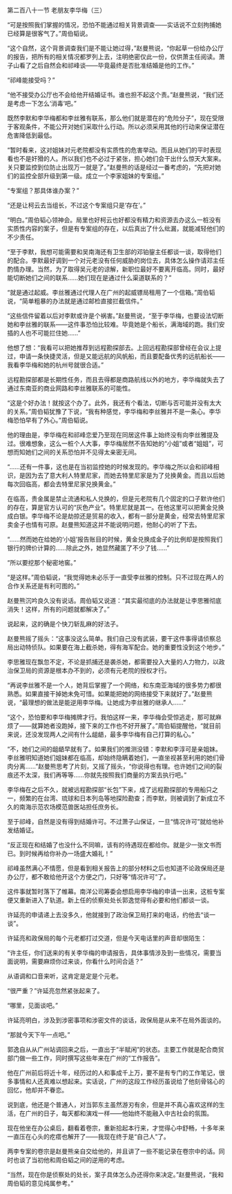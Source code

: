 

第二百八十一节 老朋友李华梅（三）

“可是按照我们掌握的情况，恐怕不能通过相关背景调查――实话说不立刻拘捕她已经算是很客气了。”周伯韬说。

“这个自然，这个背景调查我们是不能让她过得，”赵曼熊说，“你起草一份给办公厅的报告，把所有的相关情况都罗列上去，注明绝密仅此一份，仅供萧主任阅读。萧子山看了之后自然会和祁峰谈――毕竟最终是否批准结婚是他的工作。”

“祁峰能接受吗？”

“他不接受办公厅也不会给他开结婚证书。谁也担不起这个责。”赵曼熊说，“我们还是考虑一下怎么‘消毒’吧。”

既然李默和李华梅都和李丝雅有联系，那么他们就是潜在的“危险分子”，现在受限于客观条件，不能公开对她们采取什么行动。所以必须采用其他的行动来保证潜在危害降低到最低。

“暂时看来，这对姐妹对元老院都没有实质性的危害举动。而且从她们的平时表现看也不是奸猾的人。所以我们也不必过于紧张，担心她们会干出什么惊天大案来。关只要监控到位防止出现万一就是了。”赵曼熊的话是经过一番考虑的，“先把对她们的监控全部升级到第一级。成立一个李家姐妹的专案组。”

“专案组？那具体谁办案？”

“还是让柯云去当组长，不过这个专案组只是‘存在’。”

“明白。”周伯韬心领神会。局里也好柯云也好都没有精力和资源去办这么一桩没有实质性内容的案子，但是有专案组的存在，以后真出了什么纰漏，就能减轻他们的不少责任。

“至于李默，我想可能需要和吴南海还有卫生部的邓铂鋆主任都谈一谈，取得他们的配合。李默最好调到一个对元老没有任何威胁的岗位去，具体怎么操作请邓主任酌情办理。当然，为了取得吴元老的谅解，新职位最好不要离开临高。同时，最好能切断她们之间的联系……她们现在是通过什么渠道联系的？”

“就是通过起威。李丝雅通过代理人在广州的起威镖局租用了一个信箱。”周伯韬说，“简单粗暴的办法就是通过邮检直接拦截信件。”

“这些信件留着以后对李默或许是个祸害。”赵曼熊说，“至于李华梅，也要设法切断她和李丝雅的联系――这件事恐怕比较难。毕竟她是个船长，满海域的跑。我们安插的人也不可能拦住她……”

他想了想：“我看可以把她推荐到远程勘探部去。上回远程勘探部曾经在会议上提过，申请一条快捷灵活，但是又能远航的风帆船，而且要配备优秀的远航船长――我看李华梅和她的杭州号就很合适。”

远程勘探部都是长期性任务，而且去得都是商路航线以外的地方，李华梅就失去了通过东南亚的商业网路和李丝雅联系的可能性。

“这是个好办法！就按这个办了。此外，我还有个看法，切断与否可能并没有太大的关系。”周伯韬犹豫了下说，“我有种感觉，李华梅和李丝雅并不是一条心。李华梅恐怕早有了外心。”周伯韬说。

他的理由是，李华梅在和祁峰恋爱乃至现在同居这件事上始终没有向李丝雅提及过。很难想象，这么一桩个人大事，李华梅居然不告知她的“小姐”或者“姐姐”，可想而知她们之间的关系恐怕并不见得太亲密无间。

“……还有一件事，这也是在当初监控她的时候发现的。李华梅之所以会和祁峰相识，是因为去了意大利人特里尼家，而她去特里尼家是为了兑换黄金。而且以后她每次回临高，都会去特里尼家兑换黄金。”

在临高，贵金属是禁止流通和私人兑换的，但是元老院有几个固定的口子默许他们的存在，算是官方认可的“灰色产业”。特里尼就是其一。在他这里可以把黄金兑换成白银。李华梅不论是劫掠还是贸易的收入，都有一部分是黄金，经常去特里尼家卖金子也情有可原。赵曼熊知道这并不能说明问题，他耐心的听了下去。

“……然而她在给她的‘小姐’报告账目的时候，黄金兑换成金子的比例却是按照我们银行的牌价计算的……除此之外，她显然藏匿了不少了钱……”

“所以要挖那个秘密地窖。”

“是这样。”周伯韬说，“我觉得她未必乐于一直受李丝雅的控制。只不过现在两人的合作关系还是有利可图的。”

赵曼熊沉吟良久没有说话。周伯韬又说道：“其实最彻底的办法就是让李思雅彻底消失！这样，所有的问题就都解决了。”

说起来，这的确是个快刀斩乱麻的好法子。

赵曼熊摇了摇头：“这事没这么简单。我们自己没有武装，要干这件事得请侦察总局出动特侦队。如果要在海上截杀她，得有海军配合。她的重要性没到这个地步。”

李思雅现在飘忽不定，不论是抓捕还是袭杀她，都需要投入大量的人力物力，以政治保卫局的资源是根本办不到的，必须有元老院的授权才行。

“再说李丝雅不是一个人，她背后掌握了一个网络，和东南亚海域的很多势力都很熟悉。如果直接干掉她未免可惜。如果能把她的网络接受下来就好了。”赵曼熊说，“最理想的做法是能逆用李华梅。让她成为李丝雅的继承人……”

“这个，恐怕要和李华梅摊牌才行。我怕这样一来，李华梅会受惊逃走，那可就麻烦了――就算她者没跑掉，接下来的工作也不好开展了。”周伯韬提醒他，“就目前来说，还没发现两人之间有什么龃龉，最多李华梅有自己打算的私心。”

“不，她们之间的龃龉早就有了。如果我们的推测没错：李默和李淳可是亲姐妹。李丝雅明知道她们姐妹都在临高，却始终隐瞒着她们，一直坐视甚至利用的她们骨肉分离……”赵曼熊思考了片刻，又摇了摇头，“你说得也有理。也许她们之间的裂痕还不太深，我们再等等……你就先按照我们商量的方案去执行吧。”

李华梅在之后不久，就被远程勘探部“长包”下来，成了远程勘探部的专用船只之一，频繁的在台湾、琉球和日本列岛等地探险勘查；而李默，则被调到了新成立不久的南海示范农场模范兽医站担任庶务长。

至于祁峰，自然是没有得到结婚许可。不过萧子山保证，一旦“情况许可”就给他补发结婚证。

“反正现在和结婚了也没什么不同嘛，该有的待遇现在都给你。就是少一张文书而已。到时候再给你补办一场盛大婚礼！”

祁峰虽然满心不情愿，但是看到相关报告上的部分材料之后也知道不论政保局还是办公厅，都不敢给他开这个方便之门，只好等“情况许可”了。

这件事就暂时落下了帷幕。南洋公司筹委会想启用李华梅的申请一出来，这桩专案便又重新进入了轨道。新上任的侦察处处长郭逸觉得有必要和他们都谈一谈。

许延亮的申请递上去没多久，他就接到了政治保卫局打来的电话，约他去“谈一谈”。

许延亮和政保局的每个元老都打过交道，但是今天电话里的声音却很陌生：

“许主任，你们送来的有关李华梅的申请报告，具体事情涉及到一些情况，需要当面说明，需要麻烦你过来谈，你看什么时间合适？”

从语调和口音来听，这肯定是定是个元老。

“很严重？”许延亮忽然紧张起来了。

“哪里，见面谈吧。”

许延亮明白，涉及到涉密事项和涉密文件的谈话，政保局是从来不在局外面谈的。

“那就今天下午一点吧。”

郭逸自从从广州站调回来之后，一直出于“半赋闲”的状态。主要工作就是配合商贸部门做一些工作，同时撰写这些年来在广州的“工作报告”。

他在广州前后将近十年，经历过的人和事成千上万，要不是有专门的工作笔记，很多事情和人还真难以想起来。实话说，广州的这段工作经历虽说给了他刻骨铭心的回忆，他却并不眷恋。

说到底，他还是个普通人，对当郭东主虽然游刃有余，但是并不真心喜欢这样的生活，在广州的日子，每天都和演戏一样――他始终不能融入中古社会的氛围。

现在他坐在办公桌后，翻看着卷宗，重新拾起本行来，才觉得心中舒畅，十多年来一直压在心头的疙瘩也解开了――我现在终于是“自己人”了。

两李专案的卷宗是赵曼熊亲自交给他的，并且讲了一些不能记录在卷宗中的话。同时也谈了当初他和周伯韬之间的逆用的考虑。

“当然，现在你是侦察处的处长，案子具体怎么办还得你来决定。”赵曼熊说，“我和周伯韬的意见纯属参考。”


